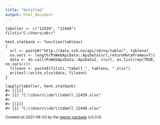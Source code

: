 ```yaml
---
title: "Untitled"
output: html_document
---
```


<head>
<meta http-equiv="Content-Type" content="text/html; charset=utf-8">
</head>



<pre class="r"><code>tabeller &lt;- c(&quot;12439&quot;, &quot;12440&quot;)
filsti=&quot;C:/Users/obr/&quot;

hent.statbank &lt;- function(tableno) 
{
  url &lt;- paste0(&quot;http://data.ssb.no/api/v0/no/table/&quot;, tableno)
  no.vars &lt;- length(PxWebApiData::ApiData(url,returnMetaFrames=T))
  data &lt;- do.call(PxWebApiData::ApiData1, c(url, as.list(rep(TRUE, no.vars))))
  filnavn &lt;- paste0(filsti,&quot;tabell_&quot;, tableno, &quot;.xlsx&quot;)
  writexl::write_xlsx(data, filnavn)
}

lapply(tabeller, hent.statbank)
#&gt; [[1]]
#&gt; [1] &quot;C:\\Users\\obr\\tabell_12439.xlsx&quot;
#&gt; 
#&gt; [[2]]
#&gt; [1] &quot;C:\\Users\\obr\\tabell_12440.xlsx&quot;</code></pre>
<p><sup>Created on 2021-06-03 by the <a href="https://reprex.tidyverse.org">reprex package</a> (v2.0.0)</sup></p>
